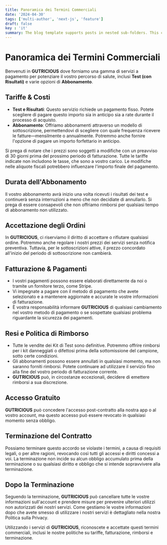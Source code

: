 ```yaml
---
title: Panoramica dei Termini Commerciali
date: '2024-04-30'
tags: ['multi-author', 'next-js', 'feature']
draft: false
key : 'it'
summary: The blog template supports posts in nested sub-folders. This can be used to group posts of similar content e.g. a multi-part course.
---
```


# Panoramica dei Termini Commerciali

Benvenuti in **GUTRICIOUS** dove forniamo una gamma di servizi a pagamento per potenziare il vostro percorso di salute, inclusi **Test (con Risultati)** e varie opzioni di **Abbonamento**.

## Tariffe & Costi

- **Test e Risultati**: Questo servizio richiede un pagamento fisso. Potete scegliere di pagare questo importo sia in anticipo sia a rate durante il processo di acquisto.
- **Abbonamento**: Offriamo abbonamenti attraverso un modello di sottoscrizione, permettendovi di scegliere con quale frequenza ricevere le fatture—mensilmente o annualmente. Potremmo anche fornire l'opzione di pagare un importo forfettario in anticipo.

Si prega di notare che i prezzi sono soggetti a modifiche con un preavviso di 30 giorni prima del prossimo periodo di fatturazione. Tutte le tariffe indicate non includono le tasse, che sono a vostro carico. Le modifiche nelle aliquote fiscali potrebbero influenzare l'importo finale del pagamento.

## Durata dell'Abbonamento

Il vostro abbonamento avrà inizio una volta ricevuti i risultati dei test e continuerà senza interruzioni a meno che non decidiate di annullarlo. Si prega di essere consapevoli che non offriamo rimborsi per qualsiasi tempo di abbonamento non utilizzato.

## Accettazione degli Ordini

In **GUTRICIOUS**, ci riserviamo il diritto di accettare o rifiutare qualsiasi ordine. Potremmo anche regolare i nostri prezzi dei servizi senza notifica preventiva. Tuttavia, per le sottoscrizioni attive, il prezzo concordato all'inizio del periodo di sottoscrizione non cambierà.

## Fatturazione & Pagamenti

- I vostri pagamenti possono essere elaborati direttamente da noi o tramite un fornitore terzo, come Stripe.
- Vi impegnate a pagare con il metodo di pagamento che avete selezionato e a mantenere aggiornate e accurate le vostre informazioni di fatturazione.
- È vostra responsabilità informare **GUTRICIOUS** di qualsiasi cambiamento nel vostro metodo di pagamento o se sospettate qualsiasi problema riguardante la sicurezza dei pagamenti.

## Resi e Politica di Rimborso

- Tutte le vendite dei Kit di Test sono definitive. Potremmo offrire rimborsi per i kit danneggiati o difettosi prima della sottomissione del campione, sotto certe condizioni.
- Gli abbonamenti possono essere annullati in qualsiasi momento, ma non saranno forniti rimborsi. Potete continuare ad utilizzare il servizio fino alla fine del vostro periodo di fatturazione corrente.
- **GUTRICIOUS** può, in circostanze eccezionali, decidere di emettere rimborsi a sua discrezione.

## Accesso Gratuito

**GUTRICIOUS** può concedere l'accesso post-contratto alla nostra app o al vostro account, ma questo accesso può essere revocato in qualsiasi momento senza obbligo.

## Terminazione del Contratto

Possiamo terminare questo accordo se violaste i termini, a causa di requisiti legali, o per altre ragioni, revocando così tutti gli accessi e diritti concessi a voi. La terminazione non incide su alcun obbligo accumulato prima della terminazione o su qualsiasi diritto e obbligo che si intende sopravvivere alla terminazione.

## Dopo la Terminazione

Seguendo la terminazione, **GUTRICIOUS** può cancellare tutte le vostre informazioni sull'account e prendere misure per prevenire ulteriori utilizzi non autorizzati dei nostri servizi. Come gestiamo le vostre informazioni dopo che avete smesso di utilizzare i nostri servizi è dettagliato nella nostra Politica sulla Privacy.

Utilizzando i servizi di **GUTRICIOUS**, riconoscete e accettate questi termini commerciali, inclusi le nostre politiche su tariffe, fatturazione, rimborsi e terminazione.